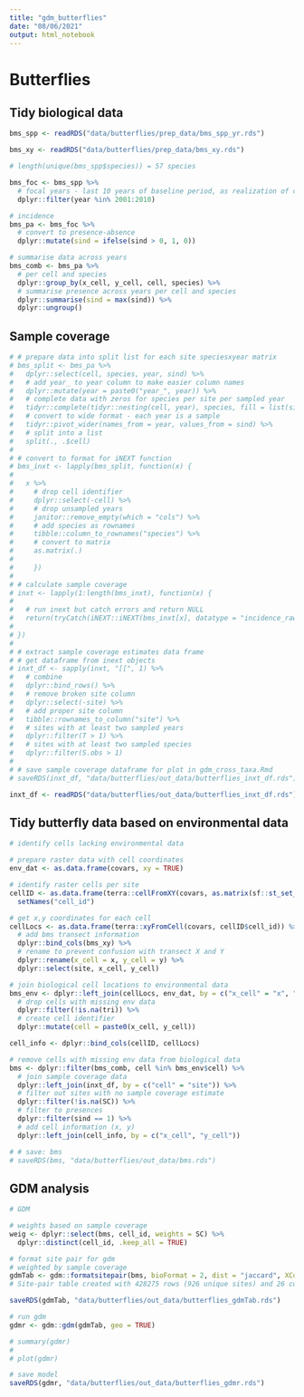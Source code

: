 ```yaml
---
title: "gdm_butterflies"
date: "08/06/2021"
output: html_notebook
---
```

# Butterflies #

## Tidy biological data ##

```r

bms_spp <- readRDS("data/butterflies/prep_data/bms_spp_yr.rds")

bms_xy <- readRDS("data/butterflies/prep_data/bms_xy.rds")

# length(unique(bms_spp$species)) = 57 species

bms_foc <- bms_spp %>%  
  # focal years - last 10 years of baseline period, as realization of community
  dplyr::filter(year %in% 2001:2010)

# incidence
bms_pa <- bms_foc %>% 
  # convert to presence-absence
  dplyr::mutate(sind = ifelse(sind > 0, 1, 0))

# summarise data across years
bms_comb <- bms_pa %>% 
  # per cell and species
  dplyr::group_by(x_cell, y_cell, cell, species) %>% 
  # summarise presence across years per cell and species
  dplyr::summarise(sind = max(sind)) %>% 
  dplyr::ungroup()

```

## Sample coverage ##

```r

# # prepare data into split list for each site speciesxyear matrix
# bms_split <- bms_pa %>% 
#   dplyr::select(cell, species, year, sind) %>%
#   # add year_ to year column to make easier column names
#   dplyr::mutate(year = paste0("year_", year)) %>% 
#   # complete data with zeros for species per site per sampled year
#   tidyr::complete(tidyr::nesting(cell, year), species, fill = list(sind = 0)) %>% 
#   # convert to wide format - each year is a sample
#   tidyr::pivot_wider(names_from = year, values_from = sind) %>% 
#   # split into a list
#   split(., .$cell) 
# 
# # convert to format for iNEXT function
# bms_inxt <- lapply(bms_split, function(x) {
#   
#   x %>% 
#     # drop cell identifier
#     dplyr::select(-cell) %>% 
#     # drop unsampled years
#     janitor::remove_empty(which = "cols") %>% 
#     # add species as rownames
#     tibble::column_to_rownames("species") %>% 
#     # convert to matrix
#     as.matrix(.)
#   
#     })
# 
# # calculate sample coverage
# inxt <- lapply(1:length(bms_inxt), function(x) {
# 
#   # run inext but catch errors and return NULL
#   return(tryCatch(iNEXT::iNEXT(bms_inxt[x], datatype = "incidence_raw"), error = function(e) NULL))
# 
# })
# 
# # extract sample coverage estimates data frame
# # get dataframe from inext objects
# inxt_df <- sapply(inxt, "[[", 1) %>%
#   # combine
#   dplyr::bind_rows() %>%
#   # remove broken site column
#   dplyr::select(-site) %>%
#   # add proper site column
#   tibble::rownames_to_column("site") %>%
#   # sites with at least two sampled years
#   dplyr::filter(T > 1) %>%
#   # sites with at least two sampled species
#   dplyr::filter(S.obs > 1)
# 
# # save sample coverage dataframe for plot in gdm_cross_taxa.Rmd
# saveRDS(inxt_df, "data/butterflies/out_data/butterflies_inxt_df.rds")

inxt_df <- readRDS("data/butterflies/out_data/butterflies_inxt_df.rds")

```

## Tidy butterfly data based on environmental data ##

```r

# identify cells lacking environmental data

# prepare raster data with cell coordinates
env_dat <- as.data.frame(covars, xy = TRUE)

# identify raster cells per site
cellID <- as.data.frame(terra::cellFromXY(covars, as.matrix(sf::st_set_geometry(dplyr::select(bms_xy, X, Y), NULL)))) %>%
  setNames("cell_id")

# get x,y coordinates for each cell
cellLocs <- as.data.frame(terra::xyFromCell(covars, cellID$cell_id)) %>% 
  # add bms transect information
  dplyr::bind_cols(bms_xy) %>% 
  # rename to prevent confusion with transect X and Y
  dplyr::rename(x_cell = x, y_cell = y) %>% 
  dplyr::select(site, x_cell, y_cell)

# join biological cell locations to environmental data
bms_env <- dplyr::left_join(cellLocs, env_dat, by = c("x_cell" = "x", "y_cell" = "y")) %>% 
  # drop cells with missing env data
  dplyr::filter(!is.na(tri)) %>% 
  # create cell identifier
  dplyr::mutate(cell = paste0(x_cell, y_cell))

cell_info <- dplyr::bind_cols(cellID, cellLocs)

# remove cells with missing env data from biological data
bms <- dplyr::filter(bms_comb, cell %in% bms_env$cell) %>% 
  # join sample coverage data
  dplyr::left_join(inxt_df, by = c("cell" = "site")) %>% 
  # filter out sites with no sample coverage estimate
  dplyr::filter(!is.na(SC)) %>% 
  # filter to presences
  dplyr::filter(sind == 1) %>% 
  # add cell information (x, y)
  dplyr::left_join(cell_info, by = c("x_cell", "y_cell"))

# # save: bms
# saveRDS(bms, "data/butterflies/out_data/bms.rds")

```

## GDM analysis ##

```r

# GDM

# weights based on sample coverage
weig <- dplyr::select(bms, cell_id, weights = SC) %>% 
  dplyr::distinct(cell_id, .keep_all = TRUE)

# format site pair for gdm
# weighted by sample coverage
gdmTab <- gdm::formatsitepair(bms, bioFormat = 2, dist = "jaccard", XColumn = "x_cell", YColumn = "y_cell", abundance = FALSE, sppColumn = "species", siteColumn = "cell_id", predData = raster::stack(covars), weightType = "custom", custWeights = weig, verbose = TRUE)
# Site-pair table created with 428275 rows (926 unique sites) and 26 columns (10 environmental variable)

saveRDS(gdmTab, "data/butterflies/out_data/butterflies_gdmTab.rds")

# run gdm
gdmr <- gdm::gdm(gdmTab, geo = TRUE)

# summary(gdmr)
# 
# plot(gdmr)

# save model
saveRDS(gdmr, "data/butterflies/out_data/butterflies_gdmr.rds")

```

